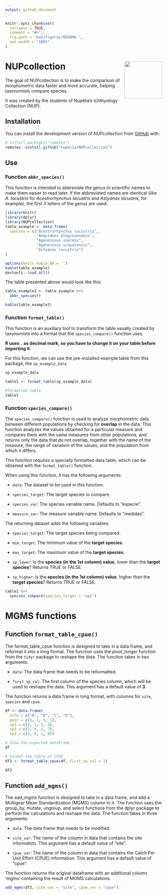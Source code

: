 ```yaml
---
output: github_document
---
```


<!-- README.md is generated from README.Rmd. Please edit that file -->

```r
knitr::opts_chunk$set(
  collapse = TRUE,
  comment = "#>",
  fig.path = "man/figures/README-",
  out.width = "100%"
)
```

# NUPcollection <a href="https://nupelia.github.io/NUPcollection/"><img src="man/figures/logo.png" align="right" height="120"/></a>

<!-- badges: start -->

<!-- badges: end -->

The goal of NUPcollection is to make the comparison of morphometric data faster and more accurate, helping taxonomists compare species.

It was created by the students of Nupélia's Ichthyology Collection (NUP).

## Installation

You can install the development version of NUPcollection from [GitHub](https://github.com/) with:

``` r
# install.packages("remotes")
remotes::install_github("nupelia/NUPcollection")
```

## Use

### Function `abbr_species()`

This function is intended to abbreviate the genus in scientific names to make them easier to read later. If the abbreviated names are identical (like *A. lacustris* for *Acestrorhynchus lacustris* and *Astyanax lacustris*, for example), the first 3 letters of the genus are used.

```r
library(knitr)
library(dplyr)
library(NUPcollection)
table_example <- data.frame(
  species = c("Acestrorhynchus lacustris",
              "Aequidens plagiozonatus",
              "Ageneiosus inermis",
              "Ageneiosus ucayalensis",
              "Astyanax lacustris")
)

options(knitr.kable.NA = '')
kable(table_example)
devtools::load_all()
```

The table presented above would look like this:

```r
table_example2 <- table_example %>%
  abbr_species()

kable(table_example2)
```

### Function `format_table()`

This function is an auxiliary tool to transform the table usually created by taxonomists into a format that the `species_compare()` function uses.

**R uses `.` as decimal mark, so you have to change it on your table before importing it.**

For this function, we can use the pre-installed example table from this package, the `sp_example_data`

```r
sp_example_data
```
```r
table1 <- format_table(sp_example_data)

#formatted table
table1
```


### Function `species_compare()`

The `species_compare()` function is used to analyze morphometric data between different populations by checking for **overlap** in the data. This function analyzes the values obtained for a particular measure and compares them with the same measures from other populations, and returns only the data that do not overlap, together with the name of the measure, the range of variation of the values, and the population from which it differs.

This function requires a specially formatted data table, which can be obtained with the `format_table()` function.

When using this function, it has the following arguments:

-   `data`: The dataset to be used in this function.

-   `species_target`: The target species to compare.

-   `species_var`: The species variable name. Defaults to "especie".

-   `measure_var`: The measure variable name. Defaults to "medidas".

The returning dataset adds the following variables:

-  `species_target`: The target species being compared.

-  `min_target`: The minimum value of the **target species**.

-  `max_target`: The maximum value of the **target species**.

-  `sp_lower`: Is the **species (in the 1st column) value**, lower than the **target species**? Returns TRUE or FALSE.

-  `sp_higher`: Is the **species (in the 1st column) value**, higher than the **target species**? Returns TRUE or FALSE.

```r
table1 %>% 
  species_compare(species_target = "sp1")
```

# MGMS functions

## Function `format_table_cpue()`

The format_table_cpue function is designed to take in a data frame, and reformat it into a long format. The function uses the pivot_longer function from the `tidyr` package to reshape the data. The function takes in two arguments:

-  `data`: The data frame that needs to be reformatted.

-  `first_sp_col`: The first column of the species column, which will be used to reshape the data. This argument has a default value of **3**.

The function returns a data frame in long format, with columns for `site`, `species` and `cpue.`

```r
df <- data.frame(
  site = c("A", "B", "C", "D"),
  gear = c(1, 1, 1, 1),
  sp1 = c(2, 3, 5, 6),
  sp2 = c(1, 4, 2, 7),
  sp3 = c(4, 5, 1, 8))

# View the expected dataframe
df
```

```r
# Format the table of CPUE
df2 <- format_table_cpue(df, first_sp_col = 3)

df2
```


## Function `add_mgms()`

The add_mgms function is designed to take in a data frame, and add a Multigear Mean Standardization (MGMS) column to it. The function uses the group_by, mutate, ungroup, and select functions from the dplyr package to perform the calculations and reshape the data. The function takes in three arguments:

-  `data`: The data frame that needs to be modified.

-  `site_var`: The name of the column in data that contains the site information. This argument has a default value of "site".

-  `cpue_var`: The name of the column in data that contains the Catch Per Unit Effort (CPUE) information. This argument has a default value of "cpue".

The function returns the original dataframe with an additional column 'mgms' containing the result of MGMS calculations.

```r
add_mgms(df2, site_var = "site", cpue_var = "cpue")
```

